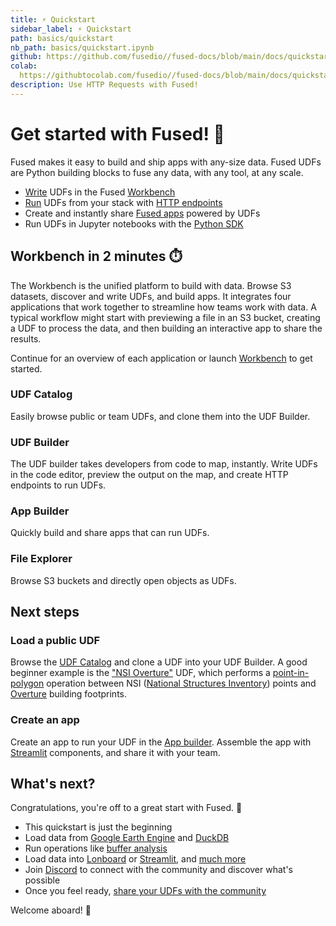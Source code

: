 ```yaml
---
title: ⚡ Quickstart
sidebar_label: ⚡ Quickstart
path: basics/quickstart
nb_path: basics/quickstart.ipynb
github: https://github.com/fusedio//fused-docs/blob/main/docs/quickstart.ipynb
colab:
  https://githubtocolab.com/fusedio//fused-docs/blob/main/docs/quickstart.ipynb
description: Use HTTP Requests with Fused!
---
```


# Get started with Fused! 🚀

Fused makes it easy to build and ship apps with any-size data. Fused UDFs are Python building blocks to fuse any data, with any tool, at any scale.


- [Write](/core-concepts/write/) UDFs in the Fused [Workbench](/workbench/overview/)
- [Run](/core-concepts/run/) UDFs from your stack with [HTTP endpoints](/core-concepts/run/#http-requests)
- Create and instantly share [Fused apps](/workbench/app-builder/) powered by UDFs
- Run UDFs in Jupyter notebooks with the [Python SDK](/python-sdk)

## Workbench in 2 minutes ⏱️

The Workbench is the unified platform to build with data. Browse S3 datasets, discover and write UDFs, and build apps. It integrates four applications that work together to streamline how teams work with data. A typical workflow might start with previewing a file in an S3 bucket, creating a UDF to process the data, and then building an interactive app to share the results.

Continue for an overview of each application or launch [Workbench](https://www.fused.io/workbench) to get started.

### UDF Catalog

Easily browse public or team UDFs, and clone them into the UDF Builder.


### UDF Builder

The UDF builder takes developers from code to map, instantly. Write UDFs in the code editor, preview the output on the map, and create HTTP endpoints to run UDFs.


### App Builder

Quickly build and share apps that can run UDFs.



### File Explorer

Browse S3 buckets and directly open objects as UDFs.




## Next steps

### Load a public UDF

Browse the [UDF Catalog](https://www.fused.io/workbench) and clone a UDF into your UDF Builder. A good beginner example is the ["NSI Overture"](https://github.com/fusedio/udfs/tree/main/public/Nsi_Overture) UDF, which performs a [point-in-polygon](/transform/geospatial/point-in-polygon/) operation between NSI ([National Structures Inventory](https://www.hec.usace.army.mil/confluence/nsi/)) points and [Overture](https://overturemaps.org/) building footprints.

### Create an app

Create an app to run your UDF in the [App builder](/workbench/app-builder/). Assemble the app with [Streamlit](https://docs.streamlit.io/develop/api-reference) components, and share it with your team.


## What's next?

Congratulations, you're off to a great start with Fused. 🎉

- This quickstart is just the beginning
- Load data from [Google Earth Engine](/user-guide/in/gee/) and [DuckDB](/user-guide/in/duckdb/)
- Run operations like [buffer analysis](/user-guide/transform/geospatial/buffer/)
- Load data into [Lonboard](/user-guide/out/lonboard/) or [Streamlit](/user-guide/out/streamlit/), and [much more](/user-guide/transform/geospatial/)
- Join [Discord](https://bit.ly/fused-discord) to connect with the community and discover what's possible
- Once you feel ready, [share your UDFs with the community](/python-sdk/contribute/)

Welcome aboard! 🚢

